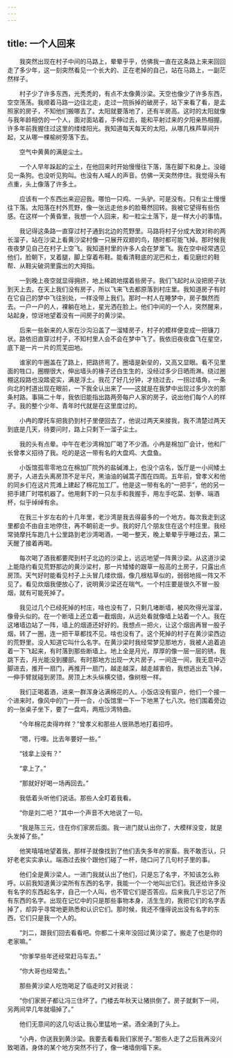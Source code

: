 ```yaml
---
---
---
```

title: 一个人回来
---




　　我突然出现在村子中间的马路上，晕晕乎乎，仿佛我一直在这条路上来来回回走了多少年，这一刻突然看见一个长大的、正在老掉的自己，站在马路上，一副茫然样子。

　　村子少了许多东西，光秃秃的，有点不太像黄沙梁。天空也像少了许多东西，空空荡荡。我顺着马路一边往北走，走过一院拆掉的破房子，站下来看了看，是孟照家的房子，不知他们搬哪去了。太阳就要落地了，还有半房高。这时的太阳就像与我年龄相仿的一个人，面对面站着，手伸过去，能和平射过来的夕阳亲热相握。许多年前我握住过这里的缕缕阳光。我知道每天每天的太阳，从哪几株芦草间升起，又从哪一棵榆树旁落下去。

　　空气中黄黄的满是尘土。

　　一个人早年跺起的尘土，在他回来时开始慢慢往下落，落在脚下和身上。没碰见一条狗。也没听见狗叫。也没有人喊人的声音。仿佛一天突然停住。我觉得头有点重，头上像落了许多土。

　　应该有一个东西出来迎迎我。哪怕一只鸡、一头驴。可是没有。只有尘土慢慢往下落。太阳落在村外荒野，像一张远走他乡的脸蓦然回转。我被它望得有些伤感。在这样一个黄昏里，我想一个人回来，和一粒尘土落下，是一样大小的事情。

　　我记得这条路一直穿过村子通到北边的荒野里。马路将村子分成大致对称的两长溜子，站在沙梁上看黄沙梁村像一只展开双翅的鸟，随时都可能飞掉。那时候我夜夜梦见自己在村子上空飞。我知道村里的许多人会在梦里飞。我在空中经常遇见他们，脸朝下，叉着腿，脚上穿着布鞋。能看清鞋底的泥巴和土，看见磨烂的鞋帮、从鞋尖破洞里露出的大拇指。

　　一到晚上夜空就显得拥挤，地上稀疏地摆着些房子。我们飞起时从没把房子驮到天上去。在天上我们没有房子，所以飞来飞去都原落到村庄里。我知道房子有时在它自己的梦中飞往别处，一样没带上我们。那时一村人在睡梦中，房子飘然而去。一户一户的人，裸躺在地上，星光洒在脸上。他们中间的一个人，突然醒来，站起身，惊讶地望着没有一间房子的黄沙梁。

　　后来一些新来的人家在沙沟沿盖了一溜矮房子，村子的模样便变成一把镰刀状。路依旧直穿过村子，不知村里人会不会在梦中飞了。我依旧夜夜盘飞在星空，底下是一片一片的荒芜田地。

　　谁家的牛圈盖在了路上，把路挤弯了。圈墙是新垒的，又高又显眼。看不见里面的牲口，圈棚很大，伸出墙头的椽子还白生生的，没经过多少日晒雨淋。绕过圈棚这段路也没踏瓷实，满是浮土。我花了好几分钟，才绕过去，一拐过墙角，一条向北的村道出现在眼前，一下我全认出来了——这就是在我梦中出现过多少次的那条村路。事隔二十年，我依旧能指出路两旁每户人家的房子，说出他们每个人的样子。我的整个少年、青年时代就是在这里度过的。

　　小冉的摩托车把我扔到村子里便回去了，他说过两天来接我，我不清楚过两天到底是几天，待要问时，路上只剩下一溜子尘土。

　　我的头有点晕。中午在老沙湾棉加厂喝了不少酒。小冉是棉加厂会计，他和厂长曾孝义招待了我。吃的是这一带有名的大盘鸡、大盘鱼。

　　小饭馆孤零零地立在棉加厂院外的盐碱滩上，也没个店名，饭厅是一小间矮土房子，人进去头离房顶不足半尺，黑油油的碱蒿子围在四周。五年前，曾孝义和他的同乡们在这片荒滩上建起了棉花加工厂。他是这一带有名的“一把手”，他的另一把手建厂时喂机器了。他用剩下的一只左手和我握手，用左手吃菜、划拳、端酒杯，似乎绰绰有余。

　　在我三十岁左右的十几年里，老沙湾是我去得最多的一个地方。每次我走到这里都会不由自主地停住，再不朝前走一步。我的好几个朋友住在这个村庄里。我经常骑摩托车跑几十公里路到老沙湾喝酒，一喝一整天，晚上晕晕乎乎睡过去，第二天醒了接着再喝。

　　每次喝了酒我都要爬到村子北边的沙梁上，远远地望一阵黄沙梁。从这道沙梁上能隐约看见荒野那边的黄沙梁村，那一片矮矮的跟草一般高的土房子，只露出点房顶。天气好时能看见村子上头冒几缕炊烟，像几根枯草似的，弱弱地摇一阵又不见了。看见炊烟我便放心了，说明黄沙梁还在喘气。一个村庄要是很久不冒一股烟，就有可能死掉了。

　　我见过几个已经死掉的村庄，啥也没有了，只剩几堵断墙，被风吹得光溜溜，像骨头似的。在一个断墙上还立着一截烟囱，从远处看就像墙上站着一个人。我在这堵墙边站了一阵，墙上的烟道还好好的。我想点一把火，让这个烟囱再冒一股子烟，转了一圈，连一把干草都找不见。啥也没有了。这个死掉的村子在黄沙梁西边的荒野里。没人知道它叫什么名字。在黄沙梁时我经常梦见那地方，我被人追着追着一下飞起来，有时落到那些断墙上。地上全是月光，厚厚的像一层一层的锈，我跳下去，月光能没到腰部。有时那地方出现一大片房子，一间连一间，我无意中迈脚进去，推开一扇门，再推开一扇门，越走越深，越走越害伯，我想逃出去飞掉，一伸手臂就碰到房顶。房顶上木头纵横交错，像树根一样。

　　我们正喝着酒，进来一群浑身沾满棉花的人。小饭店没有窗户，他们一个接一个进来时，像风中的门一开一合，小饭馆里一下一下地黑了七八次。他们围着旁边的一张桌子坐下，要了一盘鸡，两瓶沙湾特曲。

　　“今年棉花卖得咋样？”曾孝义和那些人很熟悉地打着招呼。

　　“嗯，行哩。比去年要好一些。”

　　“钱拿上没有？”

　　“拿上了。”

　　“那就好好喝一场再回去。”

　　我低着头听他们说话。那些人全盯着我看。

　　“你是刘二吧？”其中一个声音不大地说了一句。

　　“我是陈三元，住在你们家房后面。我一进门就认出你了，大模样没变，就是头发掉了些。”

　　他笑嘻嘻地望着我，那样子就像找到了他们丢失多年的家畜。我不敢否认，只好老老实实承认。端酒过去挨个跟他们碰了一杯，随口问了几句村子里的事。

　　他们全是黄沙梁人。一进门我就认出了他们，只是忘了名字，不知该怎么称呼。以前我知道黄沙梁所有东西的名字，我能一个一个地叫出它们。我还给许多没有名字的东西起名字，自己一个人叫，也不管它们是否答应。后来我几乎忘记了所有东西的名字。出现在记忆中的只是那些事物本身，活生生的，我把它们的名字丢掉了，却异乎寻常地更熟悉和认识它们。那时候，我还不懂得说出没有名字的东西，它们只是我一个人的。

　　“刘二，跟我们回去看看吧。你都二十来年没回过黄沙梁了。搬走了也是你的老家嘛。”

　　“你爹早些年还经常赶马车去。”

　　“你大哥也经常去。”

　　那些黄沙梁人吃饱喝足了临走时又对我说：

　　“你们家房子都让冯三住坏了。门楼去年秋天让猪拱倒了。房子就剩下一间，另两间早几年就塌掉了。”

　　他们无意间的这几句话让我心里猛地一紧。酒全涌到了头上。

　　“小冉，你送我到黄沙梁。我要去看看我们家房子。”那些人走了之后我再没兴致喝酒，身体的某个地方突然不行了，像一堵墙倒塌下来。